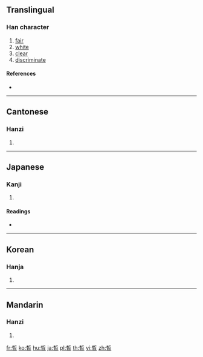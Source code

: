 ==Translingual==

===Han character===
{{Han char|rn=72|rad=日|as=08|sn=12|four=|canj=DLA|ids=⿱析日}}

# [[fair]]
# [[white]]
# [[clear]]
# [[discriminate]]

====References====
* {{Han ref|kx=0496.370|dkj=13991|hdz=21517.090|uh=6673|ud=26227}}

----

==Cantonese==

===Hanzi===
{{yue-hanzi|jyut=[[sik1]]|y=sik1}}

# {{defn|lang=yue|sort=日08}}

----

==Japanese==

===Kanji===
{{ja-kanji|grade=|rs=日08}}

# {{defn|lang=ja|sort=日08}}

====Readings====
* {{ja-readings|on=[[せき]] (seki), [[しゃく]] (shaku)|kun=[[あきらか]] (akiraka)}}

----

==Korean==

===Hanja===
{{ko-hanja|hangeul=석|eumhun=|rv=seok|mr=sŏk|y=sek}}

# {{defn|lang=ko|sort=日08}}

----

==Mandarin==

===Hanzi===
{{cmn-hanzi|pin=[[xī]] ([[xi1]])|wg=hsi<sup>1</sup>}}

# {{defn|lang=cmn|sort=日08}}

[[fr:晳]]
[[ko:晳]]
[[hu:晳]]
[[ja:晳]]
[[pl:晳]]
[[th:晳]]
[[vi:晳]]
[[zh:晳]]